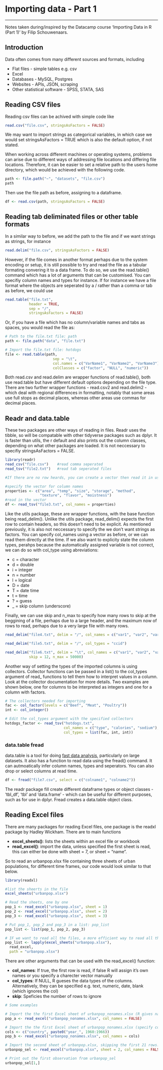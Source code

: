 # Importing data - Part 1
***
Notes taken during/inspired by the Datacamp course 'Importing Data in R (Part 1)' by Filip Schouwenaars.

## Introduction 

Data often comes from many different sources and formats, including

* Flat files - simple tables e.g. csv
* Excel
* Databases - MySQL, Postgres
* Websites - APIs, JSON, scraping
* Other statistical software - SPSS, STATA, SAS

## Reading CSV files

Reading csv files can be achived with simple code like

```r
read.csv("file.csv", stringsAsFactors = FALSE)
```

We may want to import strings as categorical variables, in which case we would set stringsAsFactors = TRUE which is also the default option, if not stated.

When working across different machines or operating systems, problems can arise due to different ways of addressing file locations and differing file locations.  Therefore, it can be easier to set a relative path to the users home directory, which would be achieved with the following code.

```r
path <- file.path("~", "datasets", "file.csv")
path
```

Then use the file path as before, assigning to a dataframe.

```r
df <- read.csv(path, stringsAsFactors = FALSE)
```

## Reading tab deliminated files or other table formats

In a similar way to before, we add the path to the file and if we want strings as strings, for instance

```r
read.delim("file.csv", stringsAsFactors = FALSE)
```

However, if the file comes in another format perhaps due to the system encoding or setup, it is still possible to try and read the file as a tabular formating convering it to a data frame.  To do so, we use the read.table() command which has a lot of arguments that can be customised.  You can specifiy column names and types for instance.  If for instance we have a file format where the objects are seperated by a / rather than a comma or tab as before, we could use

```r
read.table("file.txt",
           header = TRUE,
           sep = "/",
           stringsAsFactors = FALSE)

```

Or, if you have a file which has no column/variable names and tabs as spaces, you would read the file as:

```r
# Path to the file.txt file: path
path <- file.path("data", "file.txt")

# Import the file.txt file: hotdogs
file <- read.table(path, 
                      sep = "\t",                                        # specify seperator - tab in this instance
                      col.names = c("VarName1", "VarName2", "VarName3"), # specifiy variable names
                      colClasses = c("factor", "NULL", "numeric"))       # specify the column/variable classes
```

Both read.csv and read.delim are wrapper functions of read.table(), both use read.table but have different default options depending on the file type.  There are two further wrapper functions - read.csv2 and read.delim2 - which deal with regional differences in formatting, notably that some areas use full stops as decimal places, whereas other areas use commas for decimal places.

## Readr and data.table

These two packages are other ways of reading in files.  Readr uses the tibble, so will be compatable with other tidyverse packages such as dplyr.  It is faster than utils, the r default and also prints out the column classes, depending on what other packages are loaded. It is not neccessary to specifiy stringsAsFactors = FALSE.  

```r
library(readr)
read_csv("file.csv")    #read comma seperated
read_tsv("file2.txt")   #read tab seperated files

#If there are no row heards, you can create a vector then read it in using the col_names argument

#specify the vector for column names
properties <- c("area", "temp", "size", "storage", "method",
                "texture", "flavor", "moistness")
#read in the vector
df <- read_tsv("file3.txt", col_names = properties)

```

Like the utils package, these are wrapper functions, with the base function being read_delim().  Unlike the utils package, read_delim() expects the first row to contain headers, so this doesn't need to be explicit.  As mentioned previously, it is also not neccessary to specify the we don't want strings as factors.  You can specify col_names using a vector as before, or we can read them directly at the time.  If we also want to explicity state the column types, perahps because the automatically assigned variable is not correct, we can do so with col_type using abreviations:

* c = character
* d = double
* i = integer
* n = number
* l = logical
* D = date
* T = date time
* t = time
* ? = guess
* _ = skip column (underscore)

Finally, we can use skip and n_max to specify how many rows to skip at the beggining of a file, perhaps due to a large header, and the maximum now of rows to read, perhaps due to a very large file with many rows. 

```r

read_delim("file4.txt", delim = "/", col_names = c("var1", "var2", "var3"))

read_delim("file5.txt", delim = "/", col_types = "ccid")

read_delim("file6.txt", delim = "\t", col_names = c("var1", "var2", "var3"), 
           skip = 12, n_max = 50000)
```

Another way of setting the types of the imported columns is using collectors. Collector functions can be passed in a list() to the col_types argument of read_ functions to tell them how to interpret values in a column.  Look at the collector documentation for more details.  Two examples are shown below, one for columns to be interpreted as integers and one for a column with factors.

```r
# The collectors needed for importing
fac <- col_factor(levels = c("Beef", "Meat", "Poultry"))
int <- col_integer()

# Edit the col_types argument with the specified collectors
hotdogs_factor <- read_tsv("hotdogs.txt",
                           col_names = c("type", "calories", "sodium"),
                           col_types = list(fac, int, int))

```

### data.table fread

data.table is a tool for doing [fast data analysis](https://github.com/Rdatatable/data.table/wiki/Benchmarks-%3A-Grouping), particularly on large datasets.  It also has a function to read data using the fread() command.  It can autmoatically infer column names, types and seperators.  You can also drop or select columns at read time.

```r
df <- fread("file7.csv", select = c("colname1", "colname2"))
```

The readr package fill create different dataframe types or object classes - 'tbl_df', 'tbl' and 'data.frame' - which can be useful for different purposes, such as for use in dplyr.  Fread creates a data.table object class.

## Reading Excel files

There are many packages for reading Excel files,  one package is the readxl package by Hadley Wickham.  There are to main functions

* **excel_sheets()**: lists the sheets within an excel file or workbook
* **read_excel()**: import the data, unless specified the first sheet is read, this can either be done with sheet = 7, or sheet = "name".

So to read an urbanpop.xlsx file containing three sheets of urban populations, for different time frames, our code would look similar to that below.

```r
library(readxl)

#list the sheerts in the file
excel_sheets("urbanpop.xlsx")

# Read the sheets, one by one
pop_1 <- read_excel("urbanpop.xlsx", sheet = 1)
pop_2 <- read_excel("urbanpop.xlsx", sheet = 2)
pop_3 <- read_excel("urbanpop.xlsx", sheet = 3)

# Put pop_1, pop_2 and pop_3 in a list: pop_list
pop_list <- list(pop_1, pop_2, pop_3)

# IF we want to read all the files, a more efficient way to read all the files in the file uses lapply
pop_list <- lapply(excel_sheets("urbanpop.xlsx"),
  read_excel,
  path = "urbanpop.xlsx")
```

There are other arguments that can be used with the read_excel() function:

* **col_names**: If true, the first row is read, if false R will assign it's own names or you specify a charecter vector manually
* **col_types**: If NULL, R gueses the data types of the columns.  Alternatively, they can be specified e.g. text, numeric, date, blank (which ignores the col)
* **skip**: Speficies the number of rows to ignore

```r

# Some examples

# Import the the first Excel sheet of urbanpop_nonames.xlsx (R gives names): pop_a
pop_a <- read_excel("urbanpop_nonames.xlsx", col_names = FALSE)

# Import the the first Excel sheet of urbanpop_nonames.xlsx (specify col_names): pop_b
cols <- c("country", paste0("year_", 1960:1966))
pop_b <- read_excel("urbanpop_nonames.xlsx", col_names = cols)

# Import the second sheet of urbanpop.xlsx, skipping the first 21 rows: urbanpop_sel
urbanpop_sel <- read_excel("urbanpop.xlsx", sheet = 2, col_names = FALSE, skip = 21)

# Print out the first observation from urbanpop_sel
urbanpop_sel[1,]

```

